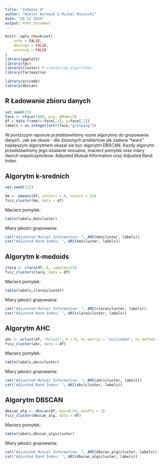 ---
title: "Zadanie 4"
author: "Wiktor Borowik & Michal Rasinski"
date: "28 12 2020"
output: html_document
---

```{r setup, include=FALSE}
knitr::opts_chunk$set(
    echo = FALSE,
    message = FALSE,
    warning = FALSE
)
library(ggplot2)
library(fpc)
library(cluster) # clustering algorithms 
library(factoextra)

library(aricode)
library(dbscan)
```

## R Ładowanie zbioru danych

```{r load_data}
set.seed(23)
face <- rFace(1000, p=2, dMoNo=3)
df = data.frame(x=face[,1], y=face[,2])
labels = as.integer(attr(face,"grouping"))
```

W poniższym raporcie przedstawilismy rozne algorytmy do grupowania danych. Jak sie okaze - dla zlozonych problemow jak zadana "twarz" najlepszym algorytmem okazal sie byc algorytm DBSCAN. Kazdy algorytm przedstawilismy jego dzialanie wizualne, macierz pomylek oraz miary dwoch wspolczynnikow: Adjusted Mutual Information oraz Adjusted Rand Index.

## Algorytm k-srednich

``` {r k_means, cache=TRUE}
set.seed(123)

km <- kmeans(df, centers = 6, nstart = 25)
fviz_cluster(km, data = df)
```

Macierz pomylek:

``` {r k_means_table}
table(labels,km$cluster)
```

Miary jakości grupowania:

```{r k_means_quality}
cat("Adjuested Mutual Information: ", AMI(km$cluster, labels))
cat("Adjusted Rand Index: ", ARI(km$cluster, labels))
```

## Algorytm k-medoids

``` {r medoids_alg, cache=TRUE}
clara <- clara(df, 6, samples=25)
fviz_cluster(clara, data = df)
```

Macierz pomylek:

``` {r matrix_clara}
table(labels,clara$cluster)
```

Miary jakości grupowania:

```{r clara_quality}
cat("Adjuested Mutual Information: ", AMI(clara$cluster, labels))
cat("Adjusted Rand Index: ", ARI(clara$cluster, labels))
```

## Algorytm AHC

```{r ahc, cache=TRUE}
ahc <- eclust(df, "hclust", k = 6, hc_metric = "euclidean", hc_method = "ward.D2", graph = F)
fviz_cluster(ahc, data = df)
```

Macierz pomyłek:

```{r ahc_table}
table(labels,ahc$cluster)
```

Miary jakości grupowania:

```{r ahc_quality}
cat("Adjuested Mutual Information: ", AMI(ahc$cluster, labels))
cat("Adjusted Rand Index: ", ARI(ahc$cluster, labels))
```

## Algorytm DBSCAN

``` {r dbscan, cache=TRUE}
dbscan_alg <- dbscan(df, eps=0.59, minPts = 3)
fviz_cluster(dbscan_alg, data = df)
```

Macierz pomyłek:

```{r dbscan_table}
table(labels,dbscan_alg$cluster)
```

Miary jakości grupowania:

```{r dbscan_quality}
cat("Adjuested Mutual Information: ", AMI(dbscan_alg$cluster, labels))
cat("Adjusted Rand Index: ", ARI(dbscan_alg$cluster, labels))
```